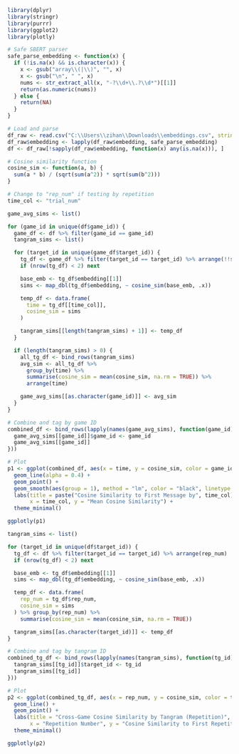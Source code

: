 ```r
library(dplyr)
library(stringr)
library(purrr)
library(ggplot2)
library(plotly)

# Safe SBERT parser
safe_parse_embedding <- function(x) {
  if (!is.na(x) && is.character(x)) {
    x <- gsub("array\\(|\\)", "", x)
    x <- gsub("\n", " ", x)
    nums <- str_extract_all(x, "-?\\d+\\.?\\d*")[[1]]
    return(as.numeric(nums))
  } else {
    return(NA)
  }
}

# Load and parse
df_raw <- read.csv("C:\\Users\\zihan\\Downloads\\embeddings.csv", stringsAsFactors = FALSE)
df_raw$embedding <- lapply(df_raw$embedding, safe_parse_embedding)
df <- df_raw[!sapply(df_raw$embedding, function(x) any(is.na(x))), ]

# Cosine similarity function
cosine_sim <- function(a, b) {
  sum(a * b) / (sqrt(sum(a^2)) * sqrt(sum(b^2)))
}

```



```r
# Change to "rep_num" if testing by repetition
time_col <- "trial_num"

game_avg_sims <- list()

for (game_id in unique(df$game_id)) {
  game_df <- df %>% filter(game_id == game_id)
  tangram_sims <- list()

  for (target_id in unique(game_df$target_id)) {
    tg_df <- game_df %>% filter(target_id == target_id) %>% arrange(!!sym(time_col))
    if (nrow(tg_df) < 2) next

    base_emb <- tg_df$embedding[[1]]
    sims <- map_dbl(tg_df$embedding, ~ cosine_sim(base_emb, .x))

    temp_df <- data.frame(
      time = tg_df[[time_col]],
      cosine_sim = sims
    )

    tangram_sims[[length(tangram_sims) + 1]] <- temp_df
  }

  if (length(tangram_sims) > 0) {
    all_tg_df <- bind_rows(tangram_sims)
    avg_sim <- all_tg_df %>%
      group_by(time) %>%
      summarise(cosine_sim = mean(cosine_sim, na.rm = TRUE)) %>%
      arrange(time)

    game_avg_sims[[as.character(game_id)]] <- avg_sim
  }
}

# Combine and tag by game ID
combined_df <- bind_rows(lapply(names(game_avg_sims), function(game_id) {
  game_avg_sims[[game_id]]$game_id <- game_id
  game_avg_sims[[game_id]]
}))

# Plot
p1 <- ggplot(combined_df, aes(x = time, y = cosine_sim, color = game_id, group = game_id)) +
  geom_line(alpha = 0.4) +
  geom_point() +
  geom_smooth(aes(group = 1), method = "lm", color = "black", linetype = "dashed") +
  labs(title = paste("Cosine Similarity to First Message by", time_col),
       x = time_col, y = "Mean Cosine Similarity") +
  theme_minimal()

ggplotly(p1)

```

```r
tangram_sims <- list()

for (target_id in unique(df$target_id)) {
  tg_df <- df %>% filter(target_id == target_id) %>% arrange(rep_num)
  if (nrow(tg_df) < 2) next

  base_emb <- tg_df$embedding[[1]]
  sims <- map_dbl(tg_df$embedding, ~ cosine_sim(base_emb, .x))

  temp_df <- data.frame(
    rep_num = tg_df$rep_num,
    cosine_sim = sims
  ) %>% group_by(rep_num) %>%
    summarise(cosine_sim = mean(cosine_sim, na.rm = TRUE))

  tangram_sims[[as.character(target_id)]] <- temp_df
}

# Combine and tag by tangram ID
combined_tg_df <- bind_rows(lapply(names(tangram_sims), function(tg_id) {
  tangram_sims[[tg_id]]$target_id <- tg_id
  tangram_sims[[tg_id]]
}))

# Plot
p2 <- ggplot(combined_tg_df, aes(x = rep_num, y = cosine_sim, color = target_id, group = target_id)) +
  geom_line() +
  geom_point() +
  labs(title = "Cross-Game Cosine Similarity by Tangram (Repetition)",
       x = "Repetition Number", y = "Cosine Similarity to First Repetition") +
  theme_minimal()

ggplotly(p2)

```